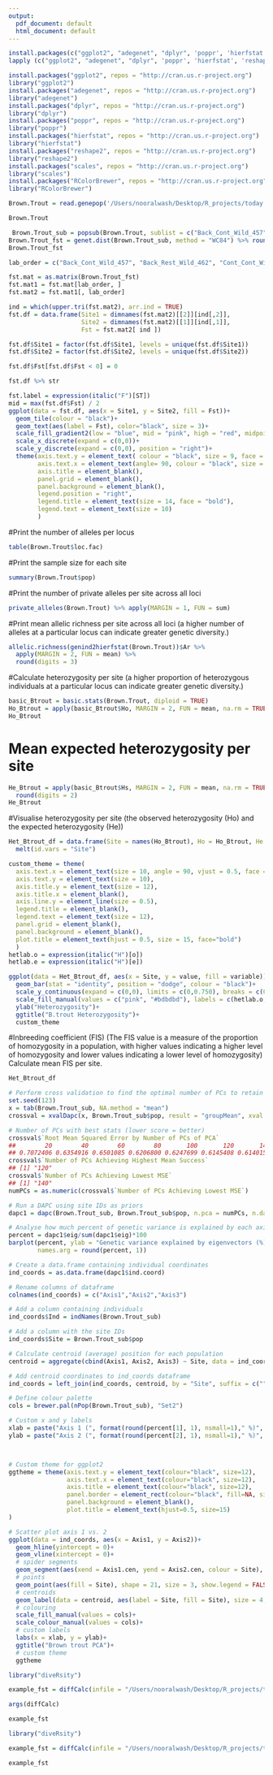 ```yaml
---
output:
  pdf_document: default
  html_document: default
---
```

```r

install.packages(c("ggplot2", "adegenet", "dplyr", 'poppr', 'hierfstat', 'reshape2', 'scales', 'RColorBrewer'))
lapply (c("ggplot2", "adegenet", "dplyr", 'poppr', 'hierfstat', 'reshape2', 'scales', 'RColorBrewer'), require, character.only = TRUE)

```


```r
install.packages("ggplot2", repos = "http://cran.us.r-project.org")
library("ggplot2") 
install.packages("adegenet", repos = "http://cran.us.r-project.org") 
library("adegenet") 
install.packages("dplyr", repos = "http://cran.us.r-project.org") 
library("dplyr") 
install.packages("poppr", repos = "http://cran.us.r-project.org") 
library("poppr") 
install.packages("hierfstat", repos = "http://cran.us.r-project.org") 
library("hierfstat") 
install.packages("reshape2", repos = "http://cran.us.r-project.org") 
library("reshape2") 
install.packages("scales", repos = "http://cran.us.r-project.org") 
library("scales") 
install.packages("RColorBrewer", repos = "http://cran.us.r-project.org") 
library("RColorBrewer") 
```
```r
Brown.Trout = read.genepop('/Users/nooralwash/Desktop/R_projects/today work/31-dec/8_pop copy.gen', ncode = 3L)

```
```r
Brown.Trout
```
```r
 Brown.Trout_sub = popsub(Brown.Trout, sublist = c("Back_Cont_Wild_457", "Back_Rest_Wild_462", "Cont_Cont_Wild_566", "Cont_Rest_Wild_576", "Reco_Cont_Wild_511",  "Reco_Cont_OUV_486", "Reco_Rest_Wild_515", "Reco_Rest_OUV_477"))
Brown.Trout_fst = genet.dist(Brown.Trout_sub, method = "WC84") %>% round(digits = 3)
Brown.Trout_fst
```
```r
lab_order = c("Back_Cont_Wild_457", "Back_Rest_Wild_462", "Cont_Cont_Wild_566", "Cont_Rest_Wild_576", "Reco_Cont_Wild_511",  "Reco_Cont_OUV_486", "Reco_Rest_Wild_515", "Reco_Rest_OUV_477")

fst.mat = as.matrix(Brown.Trout_fst)
fst.mat1 = fst.mat[lab_order, ]
fst.mat2 = fst.mat1[, lab_order]

ind = which(upper.tri(fst.mat2), arr.ind = TRUE)
fst.df = data.frame(Site1 = dimnames(fst.mat2)[[2]][ind[,2]],
                    Site2 = dimnames(fst.mat2)[[1]][ind[,1]],
                    Fst = fst.mat2[ ind ])

fst.df$Site1 = factor(fst.df$Site1, levels = unique(fst.df$Site1))
fst.df$Site2 = factor(fst.df$Site2, levels = unique(fst.df$Site2))

fst.df$Fst[fst.df$Fst < 0] = 0

fst.df %>% str
```
```r
fst.label = expression(italic("F")[ST])
mid = max(fst.df$Fst) / 2
ggplot(data = fst.df, aes(x = Site1, y = Site2, fill = Fst))+
  geom_tile(colour = "black")+
  geom_text(aes(label = Fst), color="black", size = 3)+
  scale_fill_gradient2(low = "blue", mid = "pink", high = "red", midpoint = mid, name = fst.label, limits = c(0, max(fst.df$Fst)), breaks = c(0, 0.05, 0.10))+
  scale_x_discrete(expand = c(0,0))+
  scale_y_discrete(expand = c(0,0), position = "right")+
  theme(axis.text.y = element_text( colour = "black", size = 9, face = "bold"),
        axis.text.x = element_text(angle= 90, colour = "black", size = 9, face = "bold"),
        axis.title = element_blank(),
        panel.grid = element_blank(),
        panel.background = element_blank(),
        legend.position = "right",
        legend.title = element_text(size = 14, face = "bold"),
        legend.text = element_text(size = 10)
        )

```


#Print the number of alleles per locus

```r
table(Brown.Trout$loc.fac)

```

#Print the sample size for each site
```r
summary(Brown.Trout$pop)

```

#Print the number of private alleles per site across all loci 

```r
private_alleles(Brown.Trout) %>% apply(MARGIN = 1, FUN = sum)
```

#Print mean allelic richness per site across all loci (a higher number of alleles at a particular locus can indicate greater genetic diversity.)
```r
allelic.richness(genind2hierfstat(Brown.Trout))$Ar %>%
  apply(MARGIN = 2, FUN = mean) %>% 
  round(digits = 3)
```

#Calculate heterozygosity per site (a higher proportion of heterozygous individuals at a particular locus can indicate greater genetic diversity.)

```r
basic_Btrout = basic.stats(Brown.Trout, diploid = TRUE)
Ho_Btrout = apply(basic_Btrout$Ho, MARGIN = 2, FUN = mean, na.rm = TRUE) %>%  round(digits = 2)
Ho_Btrout
```

# Mean expected heterozygosity per site

```r
He_Btrout = apply(basic_Btrout$Hs, MARGIN = 2, FUN = mean, na.rm = TRUE) %>%
  round(digits = 2)
He_Btrout
```

#Visualise heterozygosity per site (the observed heterozygosity (Ho) and the expected heterozygosity (He))

```r
Het_Btrout_df = data.frame(Site = names(Ho_Btrout), Ho = Ho_Btrout, He = He_Btrout) %>%
  melt(id.vars = "Site")

custom_theme = theme(
  axis.text.x = element_text(size = 10, angle = 90, vjust = 0.5, face = "bold"),
  axis.text.y = element_text(size = 10),
  axis.title.y = element_text(size = 12),
  axis.title.x = element_blank(),
  axis.line.y = element_line(size = 0.5),
  legend.title = element_blank(),
  legend.text = element_text(size = 12),
  panel.grid = element_blank(),
  panel.background = element_blank(),
  plot.title = element_text(hjust = 0.5, size = 15, face="bold")
  )
hetlab.o = expression(italic("H")[o])
hetlab.e = expression(italic("H")[e])

ggplot(data = Het_Btrout_df, aes(x = Site, y = value, fill = variable))+
  geom_bar(stat = "identity", position = "dodge", colour = "black")+
  scale_y_continuous(expand = c(0,0), limits = c(0,0.750), breaks = c(0, 0.10, 0.20, 0.30, 0.40, 0.50, 0.60))+
  scale_fill_manual(values = c("pink", "#bdbdbd"), labels = c(hetlab.o, hetlab.e))+
  ylab("Heterozygosity")+
  ggtitle("B.trout Heterozygosity")+
  custom_theme
```
#Inbreeding coefficient (FIS) (The FIS value is a measure of the proportion of homozygosity in a population, with higher values indicating a higher level of homozygosity and lower values indicating a lower level of homozygosity)
Calculate mean FIS per site.

```r
Het_Btrout_df
```


```r
# Perform cross validation to find the optimal number of PCs to retain in DAPC (Discriminant Analysis Machine Learning model cross validation: Building and cross validating a model that can predict future samples belonging to which population)
set.seed(123)
x = tab(Brown.Trout_sub, NA.method = "mean")
crossval = xvalDapc(x, Brown.Trout_sub$pop, result = "groupMean", xval.plot = TRUE)

```
```r
# Number of PCs with best stats (lower score = better)
crossval$`Root Mean Squared Error by Number of PCs of PCA`
##        20        40        60        80       100       120       140 
## 0.7072406 0.6354916 0.6501085 0.6206800 0.6247699 0.6145408 0.6140150
crossval$`Number of PCs Achieving Highest Mean Success`
## [1] "120"
crossval$`Number of PCs Achieving Lowest MSE`
## [1] "140"
numPCs = as.numeric(crossval$`Number of PCs Achieving Lowest MSE`)
```



```r
# Run a DAPC using site IDs as priors
dapc1 = dapc(Brown.Trout_sub, Brown.Trout_sub$pop, n.pca = numPCs, n.da = 3)

# Analyse how much percent of genetic variance is explained by each axis
percent = dapc1$eig/sum(dapc1$eig)*100
barplot(percent, ylab = "Genetic variance explained by eigenvectors (%)", ylim = c(0,60),
        names.arg = round(percent, 1))
```
```r

# Create a data.frame containing individual coordinates
ind_coords = as.data.frame(dapc1$ind.coord)

# Rename columns of dataframe
colnames(ind_coords) = c("Axis1","Axis2","Axis3")

# Add a column containing individuals
ind_coords$Ind = indNames(Brown.Trout_sub)

# Add a column with the site IDs
ind_coords$Site = Brown.Trout_sub$pop

# Calculate centroid (average) position for each population
centroid = aggregate(cbind(Axis1, Axis2, Axis3) ~ Site, data = ind_coords, FUN = mean)

# Add centroid coordinates to ind_coords dataframe
ind_coords = left_join(ind_coords, centroid, by = "Site", suffix = c("",".cen"))

# Define colour palette
cols = brewer.pal(nPop(Brown.Trout_sub), "Set2")

# Custom x and y labels
xlab = paste("Axis 1 (", format(round(percent[1], 1), nsmall=1)," %)", sep="")
ylab = paste("Axis 2 (", format(round(percent[2], 1), nsmall=1)," %)", sep="")



# Custom theme for ggplot2
ggtheme = theme(axis.text.y = element_text(colour="black", size=12),
                axis.text.x = element_text(colour="black", size=12),
                axis.title = element_text(colour="black", size=12),
                panel.border = element_rect(colour="black", fill=NA, size=1),
                panel.background = element_blank(),
                plot.title = element_text(hjust=0.5, size=15) 
)
```

```r
# Scatter plot axis 1 vs. 2
ggplot(data = ind_coords, aes(x = Axis1, y = Axis2))+
  geom_hline(yintercept = 0)+
  geom_vline(xintercept = 0)+
  # spider segments
  geom_segment(aes(xend = Axis1.cen, yend = Axis2.cen, colour = Site), show.legend = FALSE)+
  # points
  geom_point(aes(fill = Site), shape = 21, size = 3, show.legend = FALSE)+
  # centroids
  geom_label(data = centroid, aes(label = Site, fill = Site), size = 4, show.legend = FALSE)+
  # colouring
  scale_fill_manual(values = cols)+
  scale_colour_manual(values = cols)+
  # custom labels
  labs(x = xlab, y = ylab)+
  ggtitle("Brown trout PCA")+
  # custom theme
  ggtheme

```

```r
library("diveRsity")
```


```r
example_fst = diffCalc(infile = "/Users/nooralwash/Desktop/R_projects/today work/31-dec/8_pop copy.gen", outfile = "example_fst", fst = T, bs_locus = F, bs_pairwise = T, boots = 1000, alpha = 0.01)
```
```r
args(diffCalc)
```

```r
example_fst

```
```r
library("diveRsity")

```

```r
example_fst = diffCalc(infile = "/Users/nooralwash/Desktop/R_projects/today work/31-dec/8_pop copy.gen", outfile = "example_fst", fst = T, bs_locus = F, bs_pairwise = T, boots = 1000, alpha = 0.05)


```

```r
example_fst
```

